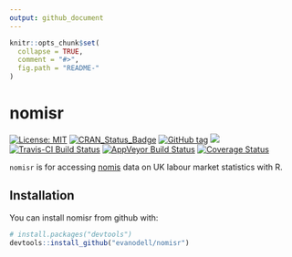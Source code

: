 ```yaml
---
output: github_document
---
```


<!-- README.md is generated from README.Rmd. Please edit that file -->

```r
knitr::opts_chunk$set(
  collapse = TRUE,
  comment = "#>",
  fig.path = "README-"
)
```

# nomisr

[![License: MIT](https://img.shields.io/badge/License-MIT-blue.svg)](https://opensource.org/licenses/MIT)
[![CRAN_Status_Badge](https://www.r-pkg.org/badges/version/nomisr)](https://cran.r-project.org/package=nomisr)
[![GitHub tag](https://img.shields.io/github/tag/evanodell/nomisr.svg)](https://github.com/evanodell/nomisr)
[![](https://cranlogs.r-pkg.org/badges/grand-total/nomisr)](https://dgrtwo.shinyapps.io/cranview/)
[![Travis-CI Build Status](https://travis-ci.org/evanodell/nomisr.svg?branch=master)](https://travis-ci.org/evanodell/nomisr)
[![AppVeyor Build Status](https://ci.appveyor.com/api/projects/status/github/evanodell/nomisr?branch=master&svg=true)](https://ci.appveyor.com/project/evanodell/nomisr)
[![Coverage Status](https://img.shields.io/codecov/c/github/evanodell/nomisr/master.svg)](https://codecov.io/github/evanodell/nomisr?branch=master)

`nomisr` is for accessing [nomis](https://www.nomisweb.co.uk/) data on UK labour market statistics with R. 

## Installation

You can install nomisr from github with:

```r
# install.packages("devtools")
devtools::install_github("evanodell/nomisr")
```
<!--
## Example

This is a basic example which shows you how to solve a common problem:

```r
## basic example code
```
-->